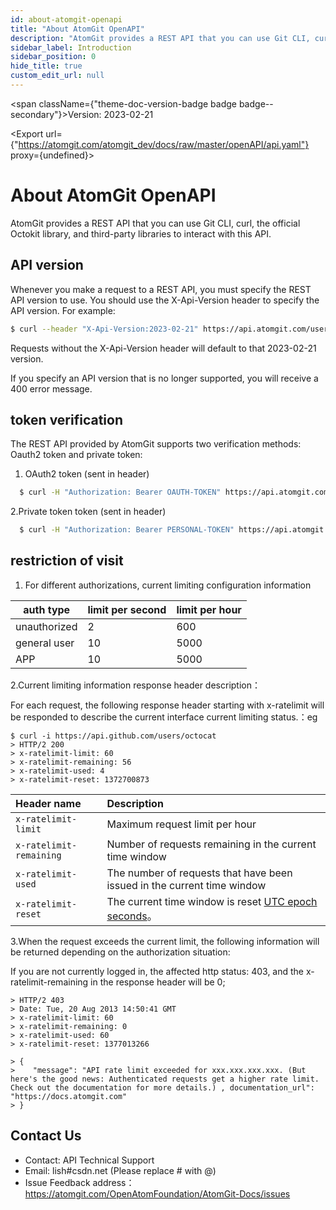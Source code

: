 ```yaml
---
id: about-atomgit-openapi
title: "About AtomGit OpenAPI"
description: "AtomGit provides a REST API that you can use Git CLI, curl, the official Octokit library, and third-party libraries to interact with this API."
sidebar_label: Introduction
sidebar_position: 0
hide_title: true
custom_edit_url: null
---
```



<span className={"theme-doc-version-badge badge badge--secondary"}>Version: 2023-02-21</span>

<Export url={"https://atomgit.com/atomgit_dev/docs/raw/master/openAPI/api.yaml"} proxy={undefined}></Export>

# About AtomGit OpenAPI



AtomGit provides a REST API that you can use Git CLI, curl, the official Octokit library, and third-party libraries to interact with this API.

## API version

Whenever you make a request to a REST API, you must specify the REST API version to use. You should use the X-Api-Version header to specify the API version. For example:

```bash
$ curl --header "X-Api-Version:2023-02-21" https://api.atomgit.com/user/info
```
Requests without the X-Api-Version header will default to that 2023-02-21 version.

If you specify an API version that is no longer supported, you will receive a 400 error message.

## token verification

The REST API provided by AtomGit supports two verification methods: Oauth2 token and private token:

1. OAuth2 token (sent in header)

```bash
  $ curl -H "Authorization: Bearer OAUTH-TOKEN" https://api.atomgit.com
```

2.Private token token (sent in header)

```bash
  $ curl -H "Authorization: Bearer PERSONAL-TOKEN" https://api.atomgit.com
```

## restriction of visit

1. For different authorizations, current limiting configuration information

| auth type | limit per second |  limit per hour |
| -------- | -------- | ---------- |
| unauthorized   | 2        | 600        |
| general user | 10       | 5000       |
| APP      | 10       | 5000       |

2.Current limiting information response header description：

For each request, the following response header starting with x-ratelimit will be responded to describe the current interface current limiting status.：eg

```shell
$ curl -i https://api.github.com/users/octocat
> HTTP/2 200
> x-ratelimit-limit: 60
> x-ratelimit-remaining: 56
> x-ratelimit-used: 4
> x-ratelimit-reset: 1372700873
```

| Header name             | Description                                                  |
| :---------------------- | :----------------------------------------------------------- |
| `x-ratelimit-limit`     | Maximum request limit per hour                                         |
| `x-ratelimit-remaining` | Number of requests remaining in the current time window                                 |
| `x-ratelimit-used`      | The number of requests that have been issued in the current time window                             |
| `x-ratelimit-reset`     | The current time window is reset [UTC epoch seconds](http://en.wikipedia.org/wiki/Unix_time)。 |

3.When the request exceeds the current limit, the following information will be returned depending on the authorization situation:

If you are not currently logged in, the affected http status: 403, and the x-ratelimit-remaining in the response header will be 0;

```
> HTTP/2 403
> Date: Tue, 20 Aug 2013 14:50:41 GMT
> x-ratelimit-limit: 60
> x-ratelimit-remaining: 0
> x-ratelimit-used: 60
> x-ratelimit-reset: 1377013266

> {
>    "message": "API rate limit exceeded for xxx.xxx.xxx.xxx. (But here's the good news: Authenticated requests get a higher rate limit. Check out the documentation for more details.) , documentation_url": "https://docs.atomgit.com"
> }
```

## Contact Us
- Contact: API Technical Support
- Email: lish#csdn.net (Please replace # with @)
- Issue Feedback address： https://atomgit.com/OpenAtomFoundation/AtomGit-Docs/issues


